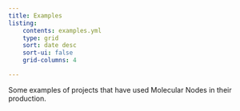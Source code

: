 ```yaml
---
title: Examples
listing: 
    contents: examples.yml
    type: grid
    sort: date desc
    sort-ui: false
    grid-columns: 4

---
```


Some examples of projects that have used Molecular Nodes in their production.